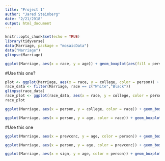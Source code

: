 ```yaml
---
title: "Project 1"
author: "Jared Steinberg"
date: "2/21/2018"
output: html_document
---
```


```r
knitr::opts_chunk$set(echo = TRUE)
library(tidyverse)
data(Marriage, package = "mosaicData")
data("Marriage")
glimpse(Marriage)
```

```r
ggplot(Marriage, aes(x = race, y = age)) + geom_boxplot(aes(fill = person))
```


#Use this one?
```r
plot <- ggplot(Marriage, aes(x = race, y = college, color = person)) + geom_boxplot()
race_data <- filter(Marriage, race == c("White","Black"))
glimpse(race_data)
race_plot <- ggplot(race_data, aes(x = race, y = college, color = person)) + geom_boxplot()
race_plot 
```



```r
ggplot(Marriage, aes(x = person, y = college, color = race)) + geom_boxplot()
```



```r
ggplot(Marriage, aes(x = person, y = age, color = race)) + geom_boxplot()
```
#Use this one
```r
ggplot(Marriage, aes(x = prevconc, y = age, color = person)) + geom_boxplot()
```

```r
ggplot(Marriage, aes(x = person, y = age, color = prevconc)) + geom_boxplot()
``` 


```r
ggplot(Marriage, aes(x = sign, y = age, color = person)) + geom_boxplot()
```

